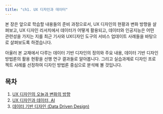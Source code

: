 ```yaml
---
title: "ch1. UX 디자인과 데이터"
---
```


본 장은 앞으로 학습할 내용들의 준비 과정으로서, UX 디자인의 현황과 변화 방향을 살펴보고, UX 디자인 리서치에서 데이터가 어떻게 활용되고, 데이터와 인공지능은 어떤 관련성을 가지는 지를 최근 기사와 UX디자인 도구의 서비스 업데이트 사례들을 바탕으로 살펴보도록 하겠습니다.

아울러 본 교재에서 다루는 데이터 기반 디자인의 정의와 주요 내용, 데이터 기반 디자인 방법론의 활용 현황을 선행 연구 결과들로 알아봅니다. 그리고 실습과제로 디자인 프로젝트 사례를 선정하여 디자인 방법론 중심으로 분석해 볼 것입니다.

## 목차

1. [UX 디자인의 오늘과 변화의 방향](1-1-ux-design-today.qmd)
2. [UX 디자인과 데이터, AI](1-2-ux-design-data-ai.qmd)
3. [데이터 기반 디자인 (Data Driven Design)](1-3-data-driven-design.qmd)